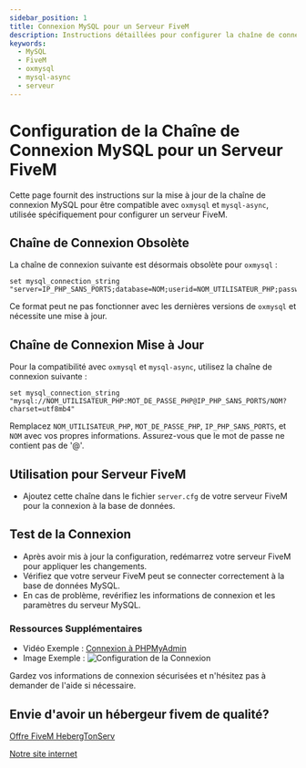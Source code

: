 ```yaml
---
sidebar_position: 1
title: Connexion MySQL pour un Serveur FiveM
description: Instructions détaillées pour configurer la chaîne de connexion MySQL pour un serveur FiveM
keywords:
  - MySQL
  - FiveM
  - oxmysql
  - mysql-async
  - serveur
---
```


# Configuration de la Chaîne de Connexion MySQL pour un Serveur FiveM

Cette page fournit des instructions sur la mise à jour de la chaîne de connexion MySQL pour être compatible avec `oxmysql` et `mysql-async`, utilisée spécifiquement pour configurer un serveur FiveM.

## Chaîne de Connexion Obsolète

La chaîne de connexion suivante est désormais obsolète pour `oxmysql` :

```text
set mysql_connection_string "server=IP_PHP_SANS_PORTS;database=NOM;userid=NOM_UTILISATEUR_PHP;password=MOT_DE_PASSE_PHP"
```

Ce format peut ne pas fonctionner avec les dernières versions de `oxmysql` et nécessite une mise à jour.

## Chaîne de Connexion Mise à Jour

Pour la compatibilité avec `oxmysql` et `mysql-async`, utilisez la chaîne de connexion suivante :

```text
set mysql_connection_string "mysql://NOM_UTILISATEUR_PHP:MOT_DE_PASSE_PHP@IP_PHP_SANS_PORTS/NOM?charset=utf8mb4"
```

Remplacez `NOM_UTILISATEUR_PHP`, `MOT_DE_PASSE_PHP`, `IP_PHP_SANS_PORTS`, et `NOM` avec vos propres informations. Assurez-vous que le mot de passe ne contient pas de '@'.

## Utilisation pour Serveur FiveM

- Ajoutez cette chaîne dans le fichier `server.cfg` de votre serveur FiveM pour la connexion à la base de données.

## Test de la Connexion

- Après avoir mis à jour la configuration, redémarrez votre serveur FiveM pour appliquer les changements.
- Vérifiez que votre serveur FiveM peut se connecter correctement à la base de données MySQL.
- En cas de problème, revérifiez les informations de connexion et les paramètres du serveur MySQL.

### Ressources Supplémentaires

- Vidéo Exemple : [Connexion à PHPMyAdmin](https://www.twitch.tv/videos/1553873661)
- Image Exemple : ![Configuration de la Connexion](https://cdn.discordapp.com/attachments/904885146468106280/1016760495103025185/sql_connect.png)

Gardez vos informations de connexion sécurisées et n'hésitez pas à demander de l'aide si nécessaire.

## Envie d'avoir un hébergeur fivem de qualité?
[Offre FiveM HebergTonServ](https://hebergtonserv.com/fivem)

[Notre site internet](https://hebergtonserv.com/fivem)
